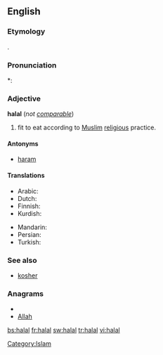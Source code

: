 ==English==
{{wikipedia}}

===Etymology===
{{etyl|ar}} {{Arab|[[حلال]]}}.

===Pronunciation===
*: {{rhymes|ɑːl}}

===Adjective===
'''halal''' (''not [[comparable]]'')

# {{context|of food}} fit to eat according to [[Muslim]] [[religious]] practice.

====Antonyms====
* [[haram]]

====Translations====
{{trans-top|fit to eat according to Muslim religious practice}}
* Arabic: {{t+|ar|حلال}}
* Dutch: {{t-|nl|halal}}
* Finnish: {{t-|fi|halal}}
* Kurdish: {{ku-Arab|[[حه‌ڵاڵ]]}}
{{trans-mid}}
* Mandarin: {{t|zh|清真|tr=qīngzhēn|sc=Hani}}
* Persian: {{t+|fa|حلال|tr=halâl|xs=Persian}}
* Turkish: {{t+|tr|helal}}
{{trans-bottom}}

===See also===
* [[kosher]]

===Anagrams===
* {{alphagram|aahll}}
* [[Allah#English|Allah]]

[[Category:Islam]]

[[bs:halal]]
[[fr:halal]]
[[sw:halal]]
[[tr:halal]]
[[vi:halal]]